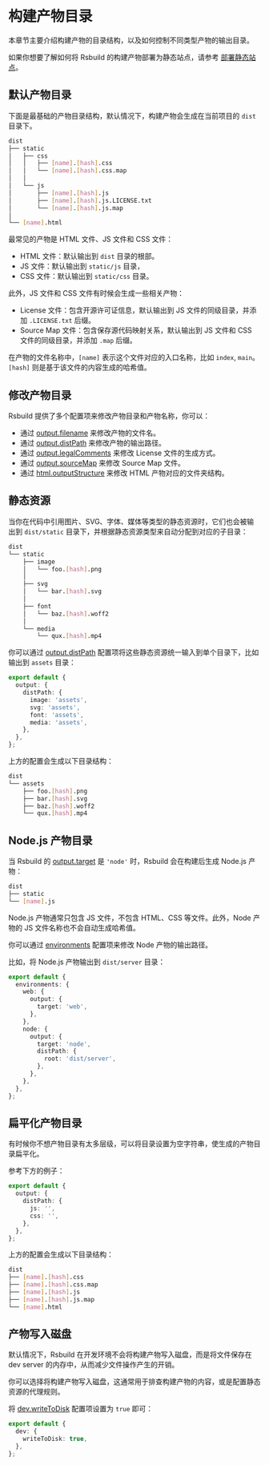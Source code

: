 # 构建产物目录

本章节主要介绍构建产物的目录结构，以及如何控制不同类型产物的输出目录。

如果你想要了解如何将 Rsbuild 的构建产物部署为静态站点，请参考 [部署静态站点](/guide/basic/static-deploy)。

## 默认产物目录

下面是最基础的产物目录结构，默认情况下，构建产物会生成在当前项目的 `dist` 目录下。

```bash
dist
├── static
│   ├── css
│   │   ├── [name].[hash].css
│   │   └── [name].[hash].css.map
│   │
│   └── js
│       ├── [name].[hash].js
│       ├── [name].[hash].js.LICENSE.txt
│       └── [name].[hash].js.map
│
└── [name].html
```

最常见的产物是 HTML 文件、JS 文件和 CSS 文件：

- HTML 文件：默认输出到 `dist` 目录的根部。
- JS 文件：默认输出到 `static/js` 目录，
- CSS 文件：默认输出到 `static/css` 目录。

此外，JS 文件和 CSS 文件有时候会生成一些相关产物：

- License 文件：包含开源许可证信息，默认输出到 JS 文件的同级目录，并添加 `.LICENSE.txt` 后缀。
- Source Map 文件：包含保存源代码映射关系，默认输出到 JS 文件和 CSS 文件的同级目录，并添加 `.map` 后缀。

在产物的文件名称中，`[name]` 表示这个文件对应的入口名称，比如 `index`, `main`。`[hash]` 则是基于该文件的内容生成的哈希值。

## 修改产物目录

Rsbuild 提供了多个配置项来修改产物目录和产物名称，你可以：

- 通过 [output.filename](/config/output/filename) 来修改产物的文件名。
- 通过 [output.distPath](/config/output/dist-path) 来修改产物的输出路径。
- 通过 [output.legalComments](/config/output/legal-comments) 来修改 License 文件的生成方式。
- 通过 [output.sourceMap](/config/output/source-map) 来修改 Source Map 文件。
- 通过 [html.outputStructure](/config/html/output-structure) 来修改 HTML 产物对应的文件夹结构。

## 静态资源

当你在代码中引用图片、SVG、字体、媒体等类型的静态资源时，它们也会被输出到 `dist/static` 目录下，并根据静态资源类型来自动分配到对应的子目录：

```bash
dist
└── static
    ├── image
    │   └── foo.[hash].png
    │
    ├── svg
    │   └── bar.[hash].svg
    │
    ├── font
    │   └── baz.[hash].woff2
    │
    └── media
        └── qux.[hash].mp4
```

你可以通过 [output.distPath](/config/output/dist-path) 配置项将这些静态资源统一输入到单个目录下，比如输出到 `assets` 目录：

```ts
export default {
  output: {
    distPath: {
      image: 'assets',
      svg: 'assets',
      font: 'assets',
      media: 'assets',
    },
  },
};
```

上方的配置会生成以下目录结构：

```bash
dist
└── assets
    ├── foo.[hash].png
    ├── bar.[hash].svg
    ├── baz.[hash].woff2
    └── qux.[hash].mp4
```

## Node.js 产物目录

当 Rsbuild 的 [output.target](/config/output/target) 是 `'node'` 时，Rsbuild 会在构建后生成 Node.js 产物：

```bash
dist
├── static
└── [name].js
```

Node.js 产物通常只包含 JS 文件，不包含 HTML、CSS 等文件。此外，Node 产物的 JS 文件名称也不会自动生成哈希值。

你可以通过 [environments](/config/environments) 配置项来修改 Node 产物的输出路径。

比如，将 Node.js 产物输出到 `dist/server` 目录：

```ts
export default {
  environments: {
    web: {
      output: {
        target: 'web',
      },
    },
    node: {
      output: {
        target: 'node',
        distPath: {
          root: 'dist/server',
        },
      },
    },
  },
};
```

## 扁平化产物目录

有时候你不想产物目录有太多层级，可以将目录设置为空字符串，使生成的产物目录扁平化。

参考下方的例子：

```ts
export default {
  output: {
    distPath: {
      js: '',
      css: '',
    },
  },
};
```

上方的配置会生成以下目录结构：

```bash
dist
├── [name].[hash].css
├── [name].[hash].css.map
├── [name].[hash].js
├── [name].[hash].js.map
└── [name].html
```

## 产物写入磁盘

默认情况下，Rsbuild 在开发环境不会将构建产物写入磁盘，而是将文件保存在 dev server 的内存中，从而减少文件操作产生的开销。

你可以选择将构建产物写入磁盘，这通常用于排查构建产物的内容，或是配置静态资源的代理规则。

将 [dev.writeToDisk](/config/dev/write-to-disk) 配置项设置为 `true` 即可：

```ts
export default {
  dev: {
    writeToDisk: true,
  },
};
```
